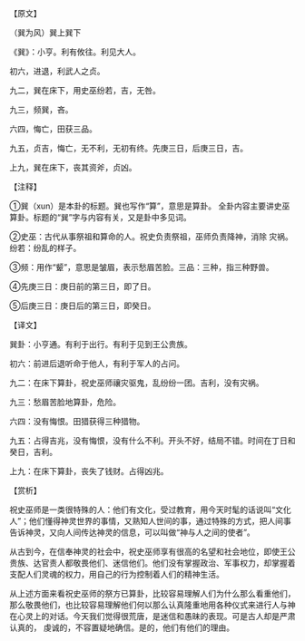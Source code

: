 

【原文】

（巽为风）巽上巽下

《巽》：小亨。利有攸往。利见大人。

初六，进退，利武人之贞。

九二，巽在床下，用史巫纷若，吉，无咎。

九三，频巽，吝。

六四，悔亡，田获三品。

九五，贞吉，悔亡，无不利，无初有终。先庚三日，后庚三日，吉。

上九，巽在床下，丧其资斧，贞凶。

【注释】

①巽（xun）是本卦的标题。巽也写作“算”，意思是算卦。 全卦内容主要讲史巫算卦。标题的“巽”字与内容有关，又是卦中多见词。

②史巫：古代从事祭祖和算命的人。祝史负责祭祖，巫师负责降神，消除 灾祸。纷若：纷乱的样子。

③频：用作“颦”，意思是皱眉，表示愁眉苦脸。三品：三种，指三种野兽。

④先庚三日：庚日前的第三日，即了日。

⑤后庚三日：庚日后的第三日，即癸日。

【译文】

巽卦：小亨通。有利于出行。有利于见到王公贵族。

初六：前进后退听命于他人，有利于军人的占问。

九二：在床下算卦，祝史巫师禳灾驱鬼，乱纷纷一团。吉利，没有灾祸。

九三：愁眉苦脸地算卦，危险。

六四：没有悔恨。田猎获得三种猎物。

九五：占得吉兆，没有悔恨，没有什么不利。开头不好，结局不错。时间在丁日和癸日，吉利。

上九：在床下算卦，丧失了钱财。占得凶兆。

【赏析】

祝史巫师是一类很特殊的人：他们有文化，受过教育，用今天时髦的话说叫“文化人”；他们懂得神灵世界的事情，又熟知人世间的事，通过特殊的方式，把人间事告诉神灵，又向人间传达神灵的信息，可以叫做“神与人之间的使者”。

从古到今，在信奉神灵的社会中，祝史巫师享有很高的名望和社会地位，即使王公贵族、达官责人都敬畏他们、迷信他们。他们没有掌握政治、军事权力，却掌握着支配人们灵魂的权力，用自己的行为控制着人们的精神生活。

从上述方面来看祝史巫师的祭方已算卦，比较容易理解人们为什么那么看重他们，那么敬畏他们，也比较容易理解他们何以那么认真隆重地用各种仪式来进行人与神在心灵上的对话。今天我们觉得很荒唐，是迷信和愚昧的表现。可是古人却是严肃认真的， 虔诚的，不容置疑地确信。是的，他们有他们的理由。

